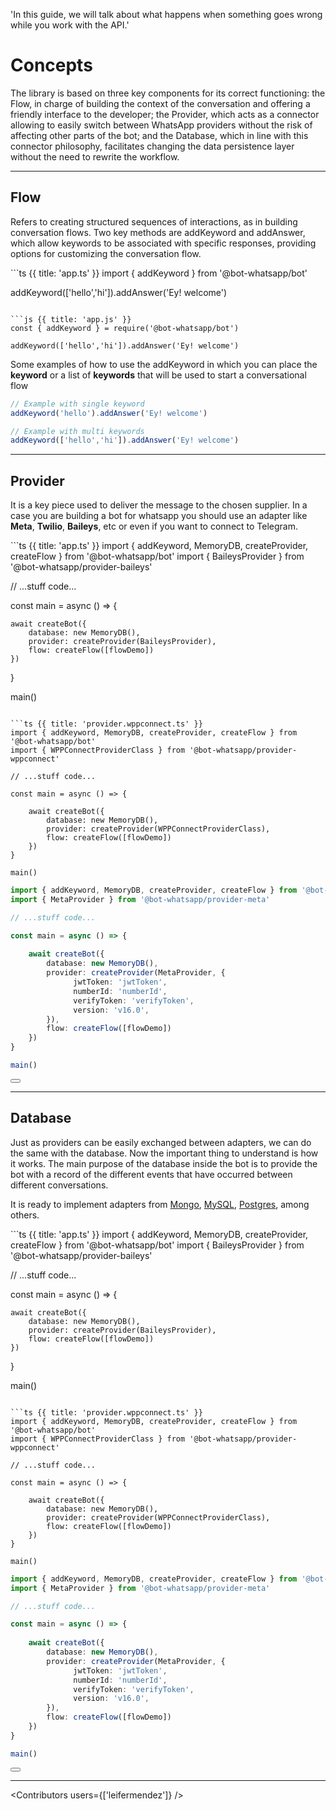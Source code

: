 
  'In this guide, we will talk about what happens when something goes wrong while you work with the API.'

# Concepts

The library is based on three key components for its correct functioning: the Flow, in charge of building the context of the conversation and offering a friendly interface to the developer; the Provider, which acts as a connector allowing to easily switch between WhatsApp providers without the risk of affecting other parts of the bot; and the Database, which in line with this connector philosophy, facilitates changing the data persistence layer without the need to rewrite the workflow.

---

## Flow

Refers to creating structured sequences of interactions, as in building conversation flows. Two key methods are addKeyword and addAnswer, which allow keywords to be associated with specific responses, providing options for customizing the conversation flow.

<CodeGroup>
```ts {{ title: 'app.ts' }}
import { addKeyword } from '@bot-whatsapp/bot'

addKeyword(['hello','hi']).addAnswer('Ey! welcome')
```

```js {{ title: 'app.js' }}
const { addKeyword } = require('@bot-whatsapp/bot') 

addKeyword(['hello','hi']).addAnswer('Ey! welcome')
```
</CodeGroup>



Some examples of how to use the addKeyword in which you can place the __keyword__ or a list of __keywords__ that will be used to start a conversational flow


```ts
// Example with single keyword
addKeyword('hello').addAnswer('Ey! welcome')

// Example with multi keywords
addKeyword(['hello','hi']).addAnswer('Ey! welcome')
```

---

## Provider

It is a key piece used to deliver the message to the chosen supplier. In a case you are building a bot for whatsapp you should use an adapter like __Meta__, __Twilio__, __Baileys__, etc or even if you want to connect to Telegram.


<CodeGroup>
```ts {{ title: 'app.ts' }}
import { addKeyword, MemoryDB, createProvider, createFlow } from '@bot-whatsapp/bot'
import { BaileysProvider } from '@bot-whatsapp/provider-baileys'

// ...stuff code...

const main = async () => {
    
    await createBot({
        database: new MemoryDB(),
        provider: createProvider(BaileysProvider),
        flow: createFlow([flowDemo])
    })
}

main()
```

```ts {{ title: 'provider.wppconnect.ts' }}
import { addKeyword, MemoryDB, createProvider, createFlow } from '@bot-whatsapp/bot'
import { WPPConnectProviderClass } from '@bot-whatsapp/provider-wppconnect'

// ...stuff code...

const main = async () => {
    
    await createBot({
        database: new MemoryDB(),
        provider: createProvider(WPPConnectProviderClass),
        flow: createFlow([flowDemo])
    })
}

main()
```

```ts {{ title: 'provider.meta.ts' }}
import { addKeyword, MemoryDB, createProvider, createFlow } from '@bot-whatsapp/bot'
import { MetaProvider } from '@bot-whatsapp/provider-meta'

// ...stuff code...

const main = async () => {
    
    await createBot({
        database: new MemoryDB(),
        provider: createProvider(MetaProvider, {
              jwtToken: 'jwtToken',
              numberId: 'numberId',
              verifyToken: 'verifyToken',
              version: 'v16.0',
        }),
        flow: createFlow([flowDemo])
    })
}

main()
```
</CodeGroup>

<div className="not-prose aling-block">
  <Button
    href="/providers"
    variant="text"
    arrow="right"
    children="More information about the providers "
  />
</div>

---

## Database

Just as providers can be easily exchanged between adapters, we can do the same with the database. Now the important thing to understand is how it works. The main purpose of the database inside the bot is to provide the bot with a record of the different events that have occurred between different conversations.

It is ready to implement adapters from [Mongo](/databases#mongo), [MySQL](/databases#my-sql), [Postgres](/databases#postgres), among others.

<CodeGroup>
```ts {{ title: 'app.ts' }}
import { addKeyword, MemoryDB, createProvider, createFlow } from '@bot-whatsapp/bot'
import { BaileysProvider } from '@bot-whatsapp/provider-baileys'

// ...stuff code...

const main = async () => {
    
    await createBot({
        database: new MemoryDB(),
        provider: createProvider(BaileysProvider),
        flow: createFlow([flowDemo])
    })
}

main()
```

```ts {{ title: 'provider.wppconnect.ts' }}
import { addKeyword, MemoryDB, createProvider, createFlow } from '@bot-whatsapp/bot'
import { WPPConnectProviderClass } from '@bot-whatsapp/provider-wppconnect'

// ...stuff code...

const main = async () => {
    
    await createBot({
        database: new MemoryDB(),
        provider: createProvider(WPPConnectProviderClass),
        flow: createFlow([flowDemo])
    })
}

main()
```

```ts {{ title: 'provider.meta.ts' }}
import { addKeyword, MemoryDB, createProvider, createFlow } from '@bot-whatsapp/bot'
import { MetaProvider } from '@bot-whatsapp/provider-meta'

// ...stuff code...

const main = async () => {
    
    await createBot({
        database: new MemoryDB(),
        provider: createProvider(MetaProvider, {
              jwtToken: 'jwtToken',
              numberId: 'numberId',
              verifyToken: 'verifyToken',
              version: 'v16.0',
        }),
        flow: createFlow([flowDemo])
    })
}

main()
```
</CodeGroup>

<div className="not-prose aling-block">
  <Button
    href="/providers"
    variant="text"
    arrow="right"
    children="More information about the providers "
  />
</div>

----

<Contributors users={['leifermendez']} />